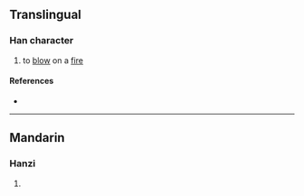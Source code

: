 {{character info/new}}
==Translingual==

===Han character===
{{Han char|rn=86|rad=火|as=10|sn=14|four=94817|canj=FGIT|ids=⿰火盍}}

# to [[blow]] on a [[fire]]

====References====
* {{Han ref|kx=0679.060|dkj=19290|dj=1090.280|hdz=32222.070|uh=7186|ud=29062|bh=E2C2|bd=58050}}

----

==Mandarin==

===Hanzi===
{{cmn-hanzi|pin=[[hé]] ([[he2]]), [[xùn]] ([[xun4]])|wg=ho<sup>2</sup>, hsün<sup>4</sup>}}

# {{defn|lang=cmn|sort=火10}}